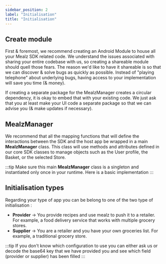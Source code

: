 ```yaml
---
sidebar_position: 2
label: "Initialisation"
title: "Initialisation"
---
```



## Create module

First & foremost, we recommend creating an Android Module to house all your Mealz SDK related code.
We understand the issues associated with sharing your entire codebase with us, so creating a shareable module should quell those fears.
The reason we'd like to have it shareable is so that we can discover & solve bugs as quickly as possible.
Instead of "playing telephone" about underlying bugs, having access to your implementation will save you time (& money).

If creating a separate package for the MealzManager creates a circular dependency, it is okay to embed that with your existing code.
We just ask that you at least make your UI code a separate package so that we can advise you (& make updates if necessary).

## MealzManager

We recommend that all the mapping functions that will define the interactions between the SDK and
the host app be wrapped in a main **MealzManager** class.
This class will use methods and attributes defined in our core SDK classes to manage objects such
as the User profile, the Basket, or the selected Store.

:::tip
Make sure this main **MealzManager** class is a singleton and instantiated only once in your runtime.
Here
is a basic implementation
:::

<AndroidMealzSingletonSample />

## Initialisation types

Regarding your type of app you can be belong to one of the two type of initialisation :
  - **Provider** -> You provide recipes and use mealz to push it to a retailer. For example, a food delivery service that works with multiple grocery stores. 
  - **Supplier** -> You are a retailer and you have your own groceries list. For example, a traditional grocery store. 

:::tip
If you don't know which configuration to use you can either ask us or decode the base64 key
that we have provided you and see which field (provider or supplier) has been filled
:::



